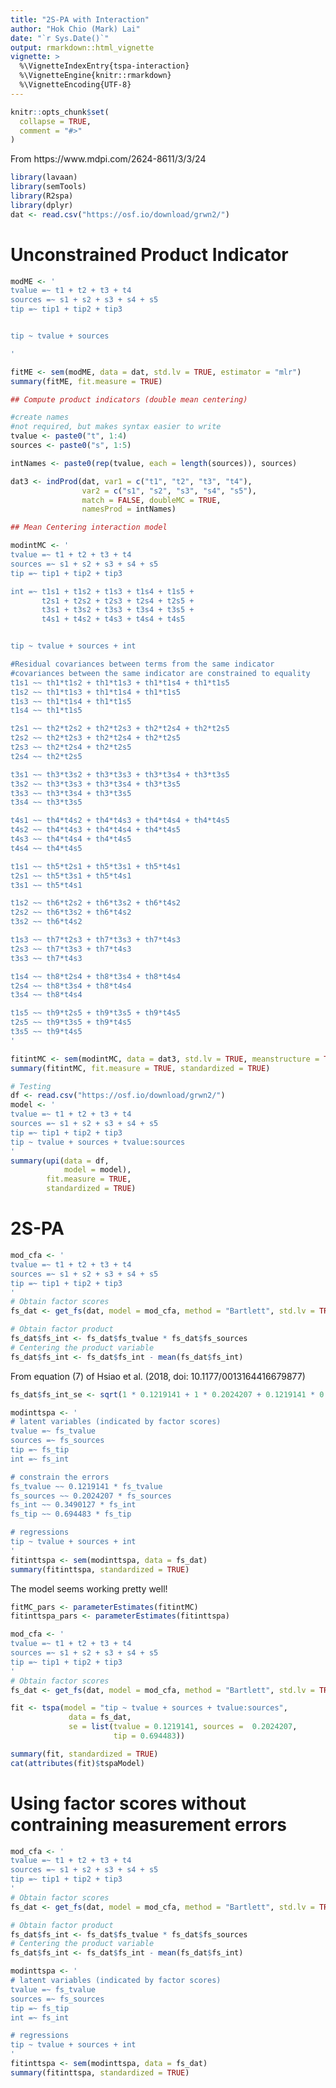 ```yaml
---
title: "2S-PA with Interaction"
author: "Hok Chio (Mark) Lai"
date: "`r Sys.Date()`"
output: rmarkdown::html_vignette
vignette: >
  %\VignetteIndexEntry{tspa-interaction}
  %\VignetteEngine{knitr::rmarkdown}
  %\VignetteEncoding{UTF-8}
---
```


```r
knitr::opts_chunk$set(
  collapse = TRUE,
  comment = "#>"
)
```

From https://www.mdpi.com/2624-8611/3/3/24

```r
library(lavaan)
library(semTools)
library(R2spa)
library(dplyr)
dat <- read.csv("https://osf.io/download/grwn2/")
```

# Unconstrained Product Indicator

```r
modME <- '
tvalue =~ t1 + t2 + t3 + t4
sources =~ s1 + s2 + s3 + s4 + s5
tip =~ tip1 + tip2 + tip3


tip ~ tvalue + sources 

'

fitME <- sem(modME, data = dat, std.lv = TRUE, estimator = "mlr")
summary(fitME, fit.measure = TRUE)

## Compute product indicators (double mean centering)

#create names
#not required, but makes syntax easier to write
tvalue <- paste0("t", 1:4)
sources <- paste0("s", 1:5)

intNames <- paste0(rep(tvalue, each = length(sources)), sources)

dat3 <- indProd(dat, var1 = c("t1", "t2", "t3", "t4"),
                var2 = c("s1", "s2", "s3", "s4", "s5"),
                match = FALSE, doubleMC = TRUE,
                namesProd = intNames)

## Mean Centering interaction model

modintMC <- '
tvalue =~ t1 + t2 + t3 + t4
sources =~ s1 + s2 + s3 + s4 + s5
tip =~ tip1 + tip2 + tip3

int =~ t1s1 + t1s2 + t1s3 + t1s4 + t1s5 +        
       t2s1 + t2s2 + t2s3 + t2s4 + t2s5 + 
       t3s1 + t3s2 + t3s3 + t3s4 + t3s5 + 
       t4s1 + t4s2 + t4s3 + t4s4 + t4s5 


tip ~ tvalue + sources + int

#Residual covariances between terms from the same indicator 
#covariances between the same indicator are constrained to equality
t1s1 ~~ th1*t1s2 + th1*t1s3 + th1*t1s4 + th1*t1s5
t1s2 ~~ th1*t1s3 + th1*t1s4 + th1*t1s5
t1s3 ~~ th1*t1s4 + th1*t1s5
t1s4 ~~ th1*t1s5

t2s1 ~~ th2*t2s2 + th2*t2s3 + th2*t2s4 + th2*t2s5
t2s2 ~~ th2*t2s3 + th2*t2s4 + th2*t2s5
t2s3 ~~ th2*t2s4 + th2*t2s5
t2s4 ~~ th2*t2s5

t3s1 ~~ th3*t3s2 + th3*t3s3 + th3*t3s4 + th3*t3s5
t3s2 ~~ th3*t3s3 + th3*t3s4 + th3*t3s5
t3s3 ~~ th3*t3s4 + th3*t3s5
t3s4 ~~ th3*t3s5

t4s1 ~~ th4*t4s2 + th4*t4s3 + th4*t4s4 + th4*t4s5
t4s2 ~~ th4*t4s3 + th4*t4s4 + th4*t4s5
t4s3 ~~ th4*t4s4 + th4*t4s5
t4s4 ~~ th4*t4s5

t1s1 ~~ th5*t2s1 + th5*t3s1 + th5*t4s1 
t2s1 ~~ th5*t3s1 + th5*t4s1 
t3s1 ~~ th5*t4s1 

t1s2 ~~ th6*t2s2 + th6*t3s2 + th6*t4s2 
t2s2 ~~ th6*t3s2 + th6*t4s2 
t3s2 ~~ th6*t4s2 

t1s3 ~~ th7*t2s3 + th7*t3s3 + th7*t4s3 
t2s3 ~~ th7*t3s3 + th7*t4s3 
t3s3 ~~ th7*t4s3 

t1s4 ~~ th8*t2s4 + th8*t3s4 + th8*t4s4 
t2s4 ~~ th8*t3s4 + th8*t4s4 
t3s4 ~~ th8*t4s4 

t1s5 ~~ th9*t2s5 + th9*t3s5 + th9*t4s5 
t2s5 ~~ th9*t3s5 + th9*t4s5 
t3s5 ~~ th9*t4s5 
'

fitintMC <- sem(modintMC, data = dat3, std.lv = TRUE, meanstructure = TRUE)
summary(fitintMC, fit.measure = TRUE, standardized = TRUE)
```

```r
# Testing
df <- read.csv("https://osf.io/download/grwn2/")
model <- '
tvalue =~ t1 + t2 + t3 + t4
sources =~ s1 + s2 + s3 + s4 + s5
tip =~ tip1 + tip2 + tip3
tip ~ tvalue + sources + tvalue:sources
'
summary(upi(data = df,
            model = model),
        fit.measure = TRUE,
        standardized = TRUE)
```


# 2S-PA

```r
mod_cfa <- '
tvalue =~ t1 + t2 + t3 + t4
sources =~ s1 + s2 + s3 + s4 + s5
tip =~ tip1 + tip2 + tip3
'
# Obtain factor scores
fs_dat <- get_fs(dat, model = mod_cfa, method = "Bartlett", std.lv = TRUE)
```

```r
# Obtain factor product
fs_dat$fs_int <- fs_dat$fs_tvalue * fs_dat$fs_sources
# Centering the product variable
fs_dat$fs_int <- fs_dat$fs_int - mean(fs_dat$fs_int)
```

From equation (7) of Hsiao et al. (2018, doi: 10.1177/0013164416679877)

```r
fs_dat$fs_int_se <- sqrt(1 * 0.1219141 + 1 * 0.2024207 + 0.1219141 * 0.2024207)
```

```r
modinttspa <- '
# latent variables (indicated by factor scores)
tvalue =~ fs_tvalue
sources =~ fs_sources
tip =~ fs_tip
int =~ fs_int

# constrain the errors
fs_tvalue ~~ 0.1219141 * fs_tvalue
fs_sources ~~ 0.2024207 * fs_sources
fs_int ~~ 0.3490127 * fs_int
fs_tip ~~ 0.694483 * fs_tip

# regressions
tip ~ tvalue + sources + int
'
fitinttspa <- sem(modinttspa, data = fs_dat)
summary(fitinttspa, standardized = TRUE)
```

The model seems working pretty well!

```r
fitMC_pars <- parameterEstimates(fitintMC)
fitinttspa_pars <- parameterEstimates(fitinttspa)
``` 

```r
mod_cfa <- '
tvalue =~ t1 + t2 + t3 + t4
sources =~ s1 + s2 + s3 + s4 + s5
tip =~ tip1 + tip2 + tip3
'
# Obtain factor scores
fs_dat <- get_fs(dat, model = mod_cfa, method = "Bartlett", std.lv = TRUE)

fit <- tspa(model = "tip ~ tvalue + sources + tvalue:sources",
             data = fs_dat,
             se = list(tvalue = 0.1219141, sources =  0.2024207,
                       tip = 0.694483))

summary(fit, standardized = TRUE)
cat(attributes(fit)$tspaModel)
```

# Using factor scores without contraining measurement errors

```r
mod_cfa <- '
tvalue =~ t1 + t2 + t3 + t4
sources =~ s1 + s2 + s3 + s4 + s5
tip =~ tip1 + tip2 + tip3
'
# Obtain factor scores
fs_dat <- get_fs(dat, model = mod_cfa, method = "Bartlett", std.lv = TRUE)

# Obtain factor product
fs_dat$fs_int <- fs_dat$fs_tvalue * fs_dat$fs_sources
# Centering the product variable
fs_dat$fs_int <- fs_dat$fs_int - mean(fs_dat$fs_int)

modinttspa <- '
# latent variables (indicated by factor scores)
tvalue =~ fs_tvalue
sources =~ fs_sources
tip =~ fs_tip
int =~ fs_int

# regressions
tip ~ tvalue + sources + int
'
fitinttspa <- sem(modinttspa, data = fs_dat)
summary(fitinttspa, standardized = TRUE)
```


